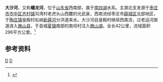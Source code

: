 {{Otheruses|大沙河|other=同名或類似名的其它條目描述}}
{{Infobox River
  | river_name      = 大沙河
  | image_name      =
  | image_size      = 
  | caption         = 
  | origin          = [[山东省|山东省]][[枣庄市|枣庄市]]西北沟湾村老虎头山西麓光武泉
  | mouth           = 山东省[[微山县|微山县]]南南坝村[[微山湖|微山湖]]
  | basin_countries = {{PRC}}
  | length          = 42公里
  | elevation       = 
  | mouth_elevation = 
  | discharge       = 
  | watershed       = 296平方公里
}}
'''大沙河'''，又称'''蟠龙河'''，位于[[山东省|山东省]]西南部，属于[[南四湖|南四湖]]水系。主源北支发源于[[枣庄市|枣庄市]][[市中区_(枣庄市)|市中区]][[齐村镇_(枣庄市)|齐村镇]]沟湾村老虎头山西麓的光武泉，西南流经枣庄市[[薛城区|薛城区]]北部地区，于[[陶庄镇_(枣庄市)|陶庄镇]]皇殿村右纳[[新薛河|新薛河]]分洪道来水。大沙河自皇殿村继续西南流，过老运河故道进入[[微山县|微山县]]，于县城[[夏镇街道|夏镇]]南部的南坝村注入[[微山湖|微山湖]]。全长42公里，流域面积296平方公里。<ref name="中国河湖大典">{{cite book zh |author=《中国河湖大典》编纂委员会 |title=《中国河湖大典·淮河卷》 |format=M |edition=1 |location=北京 |publisher=中国水利水电出版社 |date=2010年9月 |pages=177～178页 |id= ISBN 978-7-5084-7953-8}}</ref>
==参考资料==
{{reflist}}

[[Category:沂沭泗河水系|D]]
[[Category:山东河流|D]]